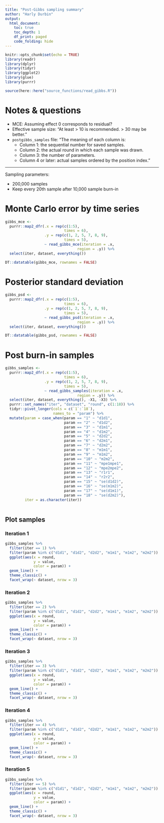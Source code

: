 ---
title: "Post-Gibbs sampling summary"
author: "Harly Durbin"
output:
  html_document:
    toc: true
    toc_depth: 1
    df_print: paged
    code_folding: hide
---

```{r setup, include=FALSE}
knitr::opts_chunk$set(echo = TRUE)
library(readr)
library(dplyr)
library(tidyr)
library(ggplot2)
library(glue)
library(purrr)

source(here::here("source_functions/read_gibbs.R"))
```

# Notes & questions

* MCE: Assuming effect 0 corresponds to residual?
* Effective sample size: "At least > 10 is recommended. > 30 may be better."
* `postgibbs_samples` file: "The meaning of each column is:
    + Column 1: the sequential number for saved samples.
    + Column 2: the actual round in which each sample was drawn.
    + Column 3: the number of parameters.
    + Column 4 or later: actual samples ordered by the position index."

---

Sampling parameters:

* 200,000 samples
* Keep every 20th sample after 10,000 sample burn-in

# Monte Carlo error by time series {.tabset}

```{r, message= FALSE, warning=FALSE}
gibbs_mce <-
  purrr::map2_dfr(.x = rep(c(1:5), 
                           times = 6),
                  .y = rep(c(1, 2, 5, 7, 8, 9),
                           times = 5),
                  ~ read_gibbs_mce(iteration = .x,
                                 region = .y)) %>% 
  select(iter, dataset, everything())
```

```{r, echo=FALSE}
DT::datatable(gibbs_mce, rownames = FALSE)
```


# Posterior standard deviation

```{r, message= FALSE, warning=FALSE}
gibbs_psd <-
  purrr::map2_dfr(.x = rep(c(1:5), 
                           times = 6),
                  .y = rep(c(1, 2, 5, 7, 8, 9),
                           times = 5),
                  ~ read_gibbs_psd(iteration = .x,
                                 region = .y)) %>% 
  select(iter, dataset, everything())

```

```{r, echo=FALSE}
DT::datatable(gibbs_psd, rownames = FALSE)
```

# Post burn-in samples

```{r, message= FALSE, warning=FALSE}
gibbs_samples <-
  purrr::map2_dfr(.x = rep(c(1:5), 
                           times = 6),
                  .y = rep(c(1, 2, 5, 7, 8, 9),
                           times = 5),
                  ~ read_gibbs_samples(iteration = .x,
                                 region = .y)) %>% 
  select(iter, dataset, everything(), -X1, -X3) %>% 
  purrr::set_names("iter", "dataset", "round", c(1:18)) %>% 
  tidyr::pivot_longer(cols = c(`1`:`18`),
                      names_to = "param") %>% 
  mutate(param = case_when(param == "1" ~ "d1d1",
                           param == "2" ~ "d1d2",
                           param == "3" ~ "d1m1",
                           param == "4" ~ "d1m2",
                           param == "5" ~ "d2d2",
                           param == "6" ~ "d2m1",
                           param == "7" ~ "d2m2",
                           param == "8" ~ "m1m1",
                           param == "9" ~ "m1m2",
                           param == "10" ~ "m2m2",
                           param == "11" ~ "mpe1mpe1",
                           param == "12" ~ "mpe2mpe2",
                           param == "13" ~ "r1r1",
                           param == "14" ~ "r2r2",
                           param == "15" ~ "se(d1d2)",
                           param == "16" ~ "se(m1m2)",
                           param == "17" ~ "se(d1m1)",
                           param == "18" ~ "se(d2m2)"),
         iter = as.character(iter))
  
``` 

## Plot samples {.tabset}

### Iteration 1

```{r, fig.width=12, fig.height=10}
gibbs_samples %>% 
  filter(iter == 1) %>% 
  filter(param %in% c("d1d1", "d1d2", "d2d2", "m1m1", "m1m2", "m2m2")) %>% 
  ggplot(aes(x = round,
             y = value,
             color = param)) +
  geom_line() +
  theme_classic() +
  facet_wrap(~ dataset, nrow = 3)

```

### Iteration 2

```{r, fig.width=12, fig.height=10}
gibbs_samples %>% 
  filter(iter == 2) %>% 
  filter(param %in% c("d1d1", "d1d2", "d2d2", "m1m1", "m1m2", "m2m2")) %>% 
  ggplot(aes(x = round,
             y = value,
             color = param)) +
  geom_line() +
  theme_classic() +
  facet_wrap(~ dataset, nrow = 3)

```

### Iteration 3

```{r, fig.width=12, fig.height=10}
gibbs_samples %>% 
  filter(iter == 3) %>% 
  filter(param %in% c("d1d1", "d1d2", "d2d2", "m1m1", "m1m2", "m2m2")) %>% 
  ggplot(aes(x = round,
             y = value,
             color = param)) +
  geom_line() +
  theme_classic() +
  facet_wrap(~ dataset, nrow = 3)

```

### Iteration 4

```{r, fig.width=12, fig.height=10}
gibbs_samples %>% 
  filter(iter == 4) %>% 
  filter(param %in% c("d1d1", "d1d2", "d2d2", "m1m1", "m1m2", "m2m2")) %>% 
  ggplot(aes(x = round,
             y = value,
             color = param)) +
  geom_line() +
  theme_classic() +
  facet_wrap(~ dataset, nrow = 3)

```


### Iteration 5

```{r, fig.width=12, fig.height=10}
gibbs_samples %>% 
  filter(iter == 5) %>% 
  filter(param %in% c("d1d1", "d1d2", "d2d2", "m1m1", "m1m2", "m2m2")) %>% 
  ggplot(aes(x = round,
             y = value,
             color = param)) +
  geom_line() +
  theme_classic() +
  facet_wrap(~ dataset, nrow = 3)

```

